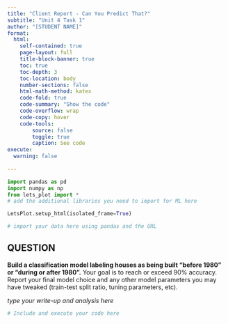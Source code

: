 ```yaml
---
title: "Client Report - Can You Predict That?"
subtitle: "Unit 4 Task 1"
author: "[STUDENT NAME]"
format:
  html:
    self-contained: true
    page-layout: full
    title-block-banner: true
    toc: true
    toc-depth: 3
    toc-location: body
    number-sections: false
    html-math-method: katex
    code-fold: true
    code-summary: "Show the code"
    code-overflow: wrap
    code-copy: hover
    code-tools:
        source: false
        toggle: true
        caption: See code
execute: 
  warning: false
    
---
```


```python
import pandas as pd 
import numpy as np
from lets_plot import *
# add the additional libraries you need to import for ML here

LetsPlot.setup_html(isolated_frame=True)
```


```python
# import your data here using pandas and the URL


```

## QUESTION

__Build a classification model labeling houses as being built “before 1980” or “during or after 1980”.__ Your goal is to reach or exceed 90% accuracy. Report your final model choice and any other model parameters you may have tweaked (train-test split ratio, tuning parameters, etc).  

_type your write-up and analysis here_

```python
# Include and execute your code here


```

